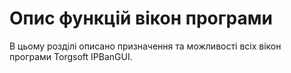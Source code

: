 # Опис функцій вікон програми
В цьому розділі описано призначення та можливості всіх вікон програми Torgsoft IPBanGUI.
